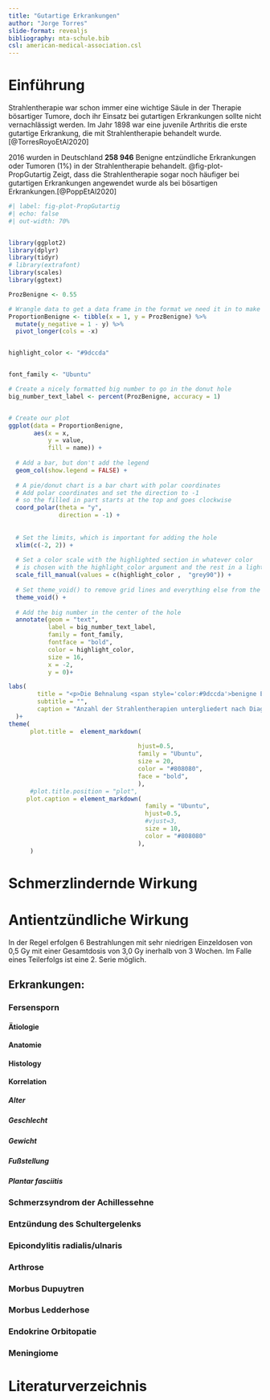 ```yaml
---
title: "Gutartige Erkrankungen"
author: "Jorge Torres"
slide-format: revealjs
bibliography: mta-schule.bib
csl: american-medical-association.csl
---
```


# Einführung 

Strahlentherapie war schon immer eine wichtige Säule in der Therapie bösartiger Tumore, doch ihr Einsatz bei gutartigen Erkrankungen sollte nicht vernachlässigt werden. Im Jahr 1898 war eine juvenile Arthritis die erste gutartige Erkrankung, die mit Strahlentherapie behandelt wurde.[@TorresRoyoEtAl2020]

2016 wurden in Deutschland **258 946** Benigne entzündliche Erkrankungen oder Tumoren (1%) in der Strahlentherapie behandelt. @fig-plot-PropGutartig Zeigt, dass die Strahlentherapie sogar noch häufiger bei gutartigen Erkrankungen angewendet wurde als bei bösartigen Erkrankungen.[@PoppEtAl2020]

```r
#| label: fig-plot-PropGutartig
#| echo: false
#| out-width: 70% 


library(ggplot2)
library(dplyr)
library(tidyr)
# library(extrafont)
library(scales)
library(ggtext)

ProzBenigne <- 0.55

# Wrangle data to get a data frame in the format we need it in to make our donut chart
ProportionBenigne <- tibble(x = 1, y = ProzBenigne) %>% 
  mutate(y_negative = 1 - y) %>% 
  pivot_longer(cols = -x) 


highlight_color <- "#9dccda"


font_family <- "Ubuntu"

# Create a nicely formatted big number to go in the donut hole
big_number_text_label <- percent(ProzBenigne, accuracy = 1)


# Create our plot
ggplot(data = ProportionBenigne,
       aes(x = x,
           y = value,
           fill = name)) +
  
  # Add a bar, but don't add the legend
  geom_col(show.legend = FALSE) +
  
  # A pie/donut chart is a bar chart with polar coordinates
  # Add polar coordinates and set the direction to -1 
  # so the filled in part starts at the top and goes clockwise
  coord_polar(theta = "y",
              direction = -1) +
  
  
  # Set the limits, which is important for adding the hole
  xlim(c(-2, 2)) +
  
  # Set a color scale with the highlighted section in whatever color
  # is chosen with the highlight_color argument and the rest in a light gray
  scale_fill_manual(values = c(highlight_color ,  "grey90")) +
  
  # Set theme_void() to remove grid lines and everything else from the plot
  theme_void() +
  
  # Add the big number in the center of the hole
  annotate(geom = "text",
           label = big_number_text_label,
           family = font_family,
           fontface = "bold",
           color = highlight_color,
           size = 16,
           x = -2,
           y = 0)+ 

labs(
        title = "<p>Die Behnalung <span style='color:#9dccda'>benigne Erkrankungen</span> spielt eine<br><span style='color:#9dccda'> Wesentliche Rolle</span> in Deutschland</p>",
        subtitle = "",
        caption = "Anzahl der Strahlentherapien untergliedert nach Diagnosegruppen.<br>Die Daten beziehen sich auf EBM, GOÄ und OPS sowie konsolidiert auf das Jahr 2016."
  )+
theme(
      plot.title =  element_markdown(
          
                                    hjust=0.5,
                                    family = "Ubuntu",
                                    size = 20,
                                    color = "#808080",
                                    face = "bold",
                                    ),
      #plot.title.position = "plot",
     plot.caption = element_markdown(
                                      family = "Ubuntu",
                                      hjust=0.5,
                                      #vjust=3,
                                      size = 10,
                                      color = "#808080"
                                    ),
      )


```


# Schmerzlindernde Wirkung 

# Antientzündliche Wirkung 

In der Regel erfolgen 6 Bestrahlungen mit sehr niedrigen Einzeldosen von 0,5 Gy mit einer Gesamtdosis von 3,0 Gy inerhalb von 3 Wochen. Im Falle eines Teilerfolgs ist eine 2. Serie möglich.

## Erkrankungen: 

### Fersensporn

#### Ätiologie 

#### Anatomie

#### Histology

#### Korrelation

##### Alter

##### Geschlecht

##### Gewicht

##### Fußstellung 

##### Plantar fasciitis

### Schmerzsyndrom der Achillessehne
### Entzündung des Schultergelenks
### Epicondylitis radialis/ulnaris
### Arthrose 
### Morbus Dupuytren
### Morbus Ledderhose
### Endokrine Orbitopatie
### Meningiome

# Literaturverzeichnis 


